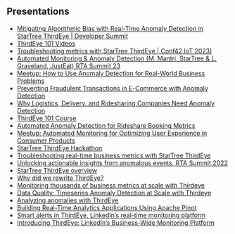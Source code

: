 ## Presentations

- [Mitigating Algorithmic Bias with Real-Time Anomaly Detection in StarTree ThirdEye | Developer Summit](https://youtu.be/trG_vvksYX0)
- [ThirdEye 101 Videos](https://www.youtube.com/watch?v=xjw64iQxZn4&list=PLihIrF0tCXdc7xMW6549RO23CxgvRkZQO)
- [Troubleshooting metrics with StarTree ThirdEye | Conf42 IoT 2023)](https://www.youtube.com/watch?v=6OupH-3bEuA)
- [Automated Monitoring & Anomaly Detection (M. Mantri, StarTree & L. Graveland, JustEat) RTA Summit 23](https://www.youtube.com/watch?v=1WAcLDj-XZE)
- [Meetup: How to Use Anomaly Detection for Real-World Business Problems](https://youtu.be/Fv4MsfePPbc?feature=shared)
- [Preventing Fraudulent Transactions in E-Commerce with Anomaly Detection](https://startree.ai/blog/startree-thirdeye-preventing-fraudulent-transactions-in-e-commerce-with-anomaly-detection)
- [Why Logistics, Delivery, and Ridesharing Companies Need Anomaly Detection](https://startree.ai/blog/why-logistics-delivery-and-ridesharing-need-anomaly-detection)
- [ThirdEye 101 Course](https://startree.ai/blog/thirdeye-101-course-on-startree-s-anomaly-detection-platform)
- [Automated Anomaly Detection for Rideshare Booking Metrics](https://startree.ai/blog/the-power-of-automated-anomaly-detection-for-rideshare-booking-metrics)
- [Meetup: Automated Monitoring for Optimizing User Experience in Consumer Products](https://youtu.be/h3H1X1LZWl4)
- [StarTree ThirdEye Hackathon](https://startree.ai/blog/cracking-the-code-wins-from-startree-thirdeye-anomaly-detection-hackathon-event)
- [Troubleshooting real-time business metrics with StarTree ThirdEye](https://devdays.globalai.community/day-2-deepdive-day/troubleshooting-real-time-business-metrics-with-startree-thirdeye/)
- [Unlocking actionable insights from anomalous events, RTA Summit 2022](https://www.youtube.com/watch?v=yW40w2rPLFY)
- [StarTree ThirdEye overview](https://docs.google.com/presentation/d/1NMR-X-SBrkYGEQDZ2X2dKSQQ04DVfyvyO50FKi-M8K8/edit?usp=sharing)
- [Why did we rewrite ThirdEye?](https://docs.google.com/presentation/d/16l_eou9fNTdUtJlZapA-YTMn61dh8Lq6J52IJCWeYbM/edit?usp=sharing)
- [Monitoring thousands of business metrics at scale with Thirdeye](https://www.youtube.com/watch?v=awzTcxXacI8)
- [Data Quality: Timeseries Anomaly Detection at Scale with Thirdeye](https://medium.com/the-ab-tasty-tech-blog/data-quality-timeseries-anomaly-detection-at-scale-with-thirdeye-468f771154e6)
- [Analyzing anomalies with ThirdEye](https://engineering.linkedin.com/blog/2020/analyzing-anomalies-with-thirdeye)
- [Building Real-Time Analytics Applications Using Apache Pinot](https://www.youtube.com/watch?v=mOzjVRf0yt4)
- [Smart alerts in ThirdEye, LinkedIn’s real-time monitoring platform](https://engineering.linkedin.com/blog/2019/06/smart-alerts-in-thirdeye--linkedins-real-time-monitoring-platfor)
- [Introducing ThirdEye: LinkedIn’s Business-Wide Monitoring Platform](https://engineering.linkedin.com/blog/2019/01/introducing-thirdeye--linkedins-business-wide-monitoring-platfor)
